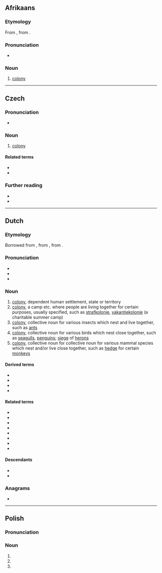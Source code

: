 {{also|Kolonie|kolonię}}
==Afrikaans==

===Etymology===
From {{inh|af|nl|kolonie}}, from {{der|af|la|colōnia||colony}}.

===Pronunciation===
* {{IPA|af|/kʊə̯ˈlʊə̯.ni/}}

===Noun===
{{af-noun|s}}

# [[colony]]

----

==Czech==

===Pronunciation===
* {{cs-IPA|kolonye}}

===Noun===
{{cs-noun|g=f}}

# [[colony]]

====Related terms====
* {{l|cs|koloniální}}
* {{l|cs|kolonialismus}}

===Further reading===
* {{R:PSJC}}
* {{R:SSJC}}

----

==Dutch==

===Etymology===
{{root|nl|ine-pro|*kʷel-}}
Borrowed from {{bor|nl|la|colōnia||colony}}, from {{m|la|colōnus||farmer; colonist}}, from {{m|la|colō||till, cultivate, worship}}.

===Pronunciation===
* {{IPA|nl|/koːˈloː.ni/}}
* {{audio|nl|Nl-kolonie.ogg|audio}}
* {{hyphenation|nl|ko|lo|nie}}

===Noun===
{{nl-noun|f|-s|pl2=-@en|kolonietje}}

# [[colony]], dependent human settlement, state or territory
# [[colony]], a camp etc. where people are living together for certain purposes, usually specified, such as [[strafkolonie]], [[vakantiekolonie]] (a charitable summer camp)
# [[colony]], collective noun for various insects which nest and live together, such as [[ant]]s
# [[colony]], collective noun for various birds which nest close together, such as [[seagull]]s, [[penguin]]s; [[siege]] of [[heron]]s
# [[colony]], collective noun for collective noun for various mammal species which nest and/or live close together, such as [[hedge]] for certain [[monkey]]s

====Derived terms====
* {{l|nl|arbeiderskolonie}}
* {{l|nl|strafkolonie}}
* {{l|nl|vakantiekolonie}}
* {{l|nl|veenkolonie}}

====Related terms====
* {{l|nl|koloniaal}}
* {{l|nl|kolonialisme}}
* {{l|nl|kolonialist}}
* {{l|nl|kolonialistisch}}
* {{l|nl|kolonisatie}}
* {{l|nl|kolonisator}}
* {{l|nl|koloniseren}}
* {{l|nl|kolonist}}

====Descendants====
* {{desc|af|kolonie}}
* {{desc|id|bor=1|koloni}}

===Anagrams===
* {{l|nl|klooien}}

----

==Polish==

===Pronunciation===
{{pl-p|kolońje|h=ko.lon.ie}}

===Noun===
{{head|pl|noun form}}

# {{inflection of|pl|kolonia||nom|p}}
# {{inflection of|pl|kolonia||acc|p}}
# {{inflection of|pl|kolonia||voc|p}}
